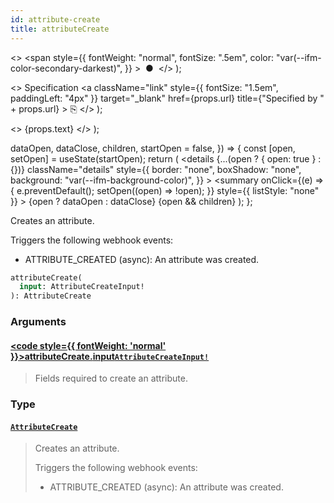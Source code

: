 ```yaml
---
id: attribute-create
title: attributeCreate
---
```


  <>
    <span
      style={{
        fontWeight: "normal",
        fontSize: ".5em",
        color: "var(--ifm-color-secondary-darkest)",
      }}
    >
      &nbsp;●&nbsp;
    </span>
  </>
);

  <>
    Specification
    <a
      className="link"
      style={{ fontSize: "1.5em", paddingLeft: "4px" }}
      target="\_blank"
      href={props.url}
      title={"Specified by " + props.url}
    >
      ⎘
    </a>
  </>
);

  <>
    <span className={props.class}>{props.text}</span>
  </>
);


  dataOpen,
  dataClose,
  children,
  startOpen = false,
}) => {
  const [open, setOpen] = useState(startOpen);
  return (
    <details
      {...(open ? { open: true } : {})}
      className="details"
      style={{
        border: "none",
        boxShadow: "none",
        background: "var(--ifm-background-color)",
      }}
    >
      <summary
        onClick={(e) => {
          e.preventDefault();
          setOpen((open) => !open);
        }}
        style={{ listStyle: "none" }}
      >
        {open ? dataOpen : dataClose}
      </summary>
      {open && children}
    </details>
  );
};

Creates an attribute.

Triggers the following webhook events:

- ATTRIBUTE_CREATED (async): An attribute was created.

```graphql
attributeCreate(
  input: AttributeCreateInput!
): AttributeCreate
```

### Arguments

#### [<code style={{ fontWeight: 'normal' }}>attributeCreate.<b>input</b></code>](#)<Bullet />[`AttributeCreateInput!`](../../../api-reference/attributes/inputs/attribute-create-input) <Badge class="badge badge--secondary" text="non-null"/> <Badge class="badge badge--secondary" text="input"/> <Badge class="badge badge--secondary" text="attributes"/>

> Fields required to create an attribute.

### Type

#### [`AttributeCreate`](../../../api-reference/attributes/objects/attribute-create) <Badge class="badge badge--secondary" text="object"/> <Badge class="badge badge--secondary" text="attributes"/>

> Creates an attribute.
>
> Triggers the following webhook events:
>
> - ATTRIBUTE_CREATED (async): An attribute was created.

